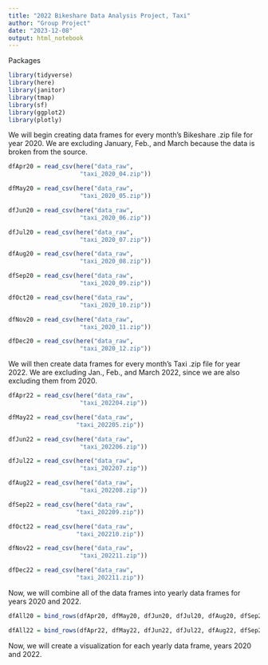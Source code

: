 ```yaml
---
title: "2022 Bikeshare Data Analysis Project, Taxi"
author: "Group Project"
date: "2023-12-08"
output: html_notebook
---
```


Packages

```r
library(tidyverse)
library(here)
library(janitor)
library(tmap)
library(sf)
library(ggplot2)
library(plotly)
```

We will begin creating data frames for every month's Bikeshare .zip file for year 2020. We are excluding January, Feb., and March because the data is broken from the source.

```r
dfApr20 = read_csv(here("data_raw",
                    "taxi_2020_04.zip"))

dfMay20 = read_csv(here("data_raw",
                    "taxi_2020_05.zip"))

dfJun20 = read_csv(here("data_raw",
                    "taxi_2020_06.zip"))

dfJul20 = read_csv(here("data_raw",
                    "taxi_2020_07.zip"))

dfAug20 = read_csv(here("data_raw",
                    "taxi_2020_08.zip"))

dfSep20 = read_csv(here("data_raw",
                    "taxi_2020_09.zip"))

dfOct20 = read_csv(here("data_raw",
                    "taxi_2020_10.zip"))

dfNov20 = read_csv(here("data_raw",
                    "taxi_2020_11.zip"))

dfDec20 = read_csv(here("data_raw",
                    "taxi_2020_12.zip"))
```

We will then create data frames for every month's Taxi .zip file for year 2022. We are excluding Jan., Feb., and March 2022, since we are also excluding them from 2020.

```r
dfApr22 = read_csv(here("data_raw",
                    "taxi_202204.zip"))

dfMay22 = read_csv(here("data_raw",
                   "taxi_202205.zip"))

dfJun22 = read_csv(here("data_raw",
                    "taxi_202206.zip"))

dfJul22 = read_csv(here("data_raw",
                    "taxi_202207.zip"))

dfAug22 = read_csv(here("data_raw",
                    "taxi_202208.zip"))

dfSep22 = read_csv(here("data_raw",
                   "taxi_202209.zip"))

dfOct22 = read_csv(here("data_raw",
                   "taxi_202210.zip"))

dfNov22 = read_csv(here("data_raw",
                    "taxi_202211.zip"))

dfDec22 = read_csv(here("data_raw",
                   "taxi_202211.zip"))

```

Now, we will combine all of the data frames into yearly data frames for years 2020 and 2022.

```r
dfAll20 = bind_rows(dfApr20, dfMay20, dfJun20, dfJul20, dfAug20, dfSep20, dfOct20, dfNov20, dfDec20)
```

```r
dfAll22 = bind_rows(dfApr22, dfMay22, dfJun22, dfJul22, dfAug22, dfSep22, dfOct22, dfNov22, dfDec22)
```

Now, we will create a visualization for each yearly data frame, years 2020 and 2022.


